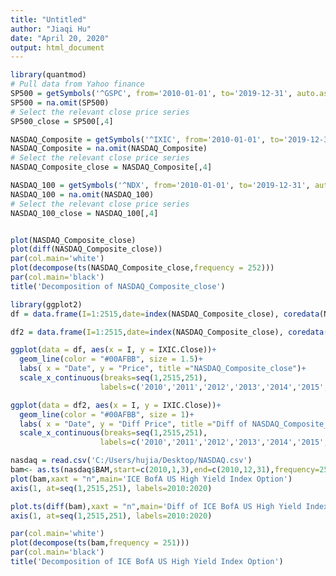 ---
title: "Untitled"
author: "Jiaqi Hu"
date: "April 20, 2020"
output: html_document
---

```{r}
library(quantmod)
# Pull data from Yahoo finance 
SP500 = getSymbols('^GSPC', from='2010-01-01', to='2019-12-31', auto.assign = FALSE)
SP500 = na.omit(SP500)
# Select the relevant close price series
SP500_close = SP500[,4]
```

```{r}
NASDAQ_Composite = getSymbols('^IXIC', from='2010-01-01', to='2019-12-31', auto.assign = FALSE)
NASDAQ_Composite = na.omit(NASDAQ_Composite)
# Select the relevant close price series
NASDAQ_Composite_close = NASDAQ_Composite[,4]
```

```{r}
NASDAQ_100 = getSymbols('^NDX', from='2010-01-01', to='2019-12-31', auto.assign = FALSE)
NASDAQ_100 = na.omit(NASDAQ_100)
# Select the relevant close price series
NASDAQ_100_close = NASDAQ_100[,4]
```

```{r}

```

```{r}
plot(NASDAQ_Composite_close)
plot(diff(NASDAQ_Composite_close))
par(col.main='white')
plot(decompose(ts(NASDAQ_Composite_close,frequency = 252)))
par(col.main='black')
title('Decomposition of NASDAQ_Composite_close')
```

```{r}
library(ggplot2)
df = data.frame(I=1:2515,date=index(NASDAQ_Composite_close), coredata(NASDAQ_Composite_close))

df2 = data.frame(I=1:2515,date=index(NASDAQ_Composite_close), coredata(diff(NASDAQ_Composite_close)))

ggplot(data = df, aes(x = I, y = IXIC.Close))+
  geom_line(color = "#00AFBB", size = 1.5)+
  labs( x = "Date", y = "Price", title ="NASDAQ_Composite_close")+
  scale_x_continuous(breaks=seq(1,2515,251), 
                    labels=c('2010','2011','2012','2013','2014','2015','2016','2017','2018','2019','2020'))

ggplot(data = df2, aes(x = I, y = IXIC.Close))+
  geom_line(color = "#00AFBB", size = 1)+
  labs( x = "Date", y = "Diff Price", title ="Diff of NASDAQ_Composite_close")+
  scale_x_continuous(breaks=seq(1,2515,251), 
                    labels=c('2010','2011','2012','2013','2014','2015','2016','2017','2018','2019','2020'))
```

```{r}
nasdaq = read.csv('C:/Users/hujia/Desktop/NASDAQ.csv')
bam<- as.ts(nasdaq$BAM,start=c(2010,1,3),end=c(2010,12,31),frequency=251)
plot(bam,xaxt = "n",main='ICE BofA US High Yield Index Option')
axis(1, at=seq(1,2515,251), labels=2010:2020)

plot.ts(diff(bam),xaxt = "n",main='Diff of ICE BofA US High Yield Index Option')
axis(1, at=seq(1,2515,251), labels=2010:2020)

par(col.main='white')
plot(decompose(ts(bam,frequency = 251)))
par(col.main='black')
title('Decomposition of ICE BofA US High Yield Index Option')
```


